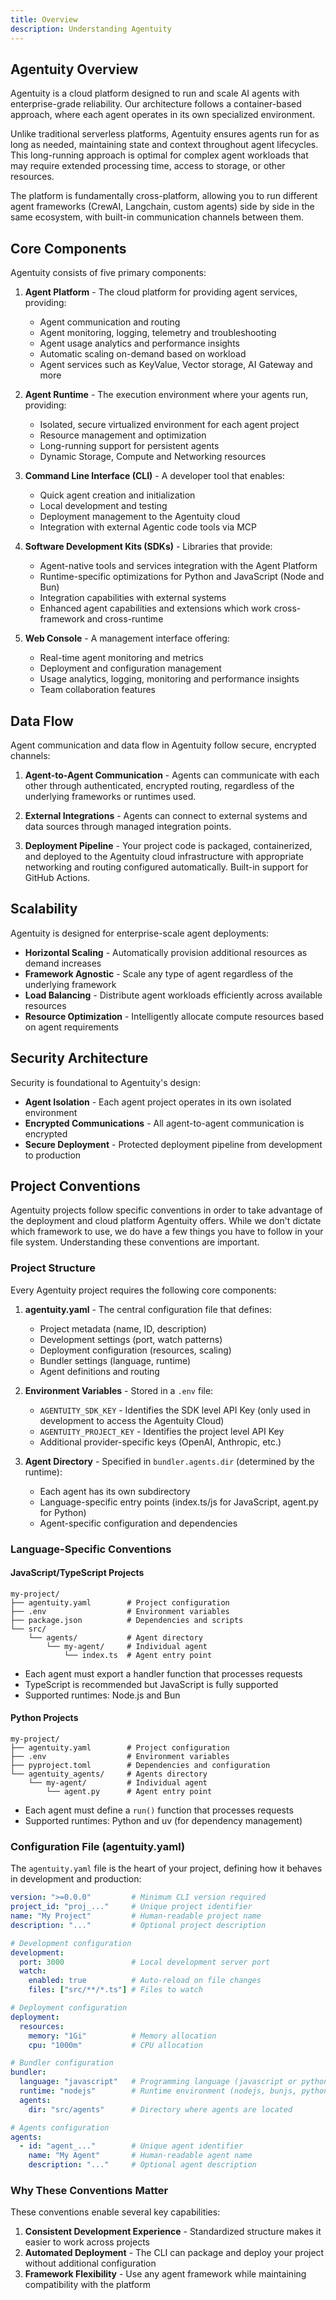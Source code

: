 ```yaml
---
title: Overview
description: Understanding Agentuity
---
```


## Agentuity Overview

Agentuity is a cloud platform designed to run and scale AI agents with enterprise-grade reliability. 
Our architecture follows a container-based approach, where each agent operates in its own specialized 
environment.

Unlike traditional serverless platforms, Agentuity ensures agents run for as long as needed,
maintaining state and context throughout agent lifecycles. This long-running approach is
optimal for complex agent workloads that may require extended processing time, access to storage, or other resources.

The platform is fundamentally cross-platform, allowing you to run different agent frameworks 
(CrewAI, Langchain, custom agents) side by side in the same ecosystem, with built-in communication 
channels between them.

## Core Components

Agentuity consists of five primary components:

1. **Agent Platform** - The cloud platform for providing agent services, providing:
   - Agent communication and routing
   - Agent monitoring, logging, telemetry and troubleshooting
   - Agent usage analytics and performance insights
   - Automatic scaling on-demand based on workload
   - Agent services such as KeyValue, Vector storage, AI Gateway and more

2. **Agent Runtime** - The execution environment where your agents run, providing:
   - Isolated, secure virtualized environment for each agent project
   - Resource management and optimization
   - Long-running support for persistent agents
   - Dynamic Storage, Compute and Networking resources

3. **Command Line Interface (CLI)** - A developer tool that enables:
   - Quick agent creation and initialization
   - Local development and testing
   - Deployment management to the Agentuity cloud
   - Integration with external Agentic code tools via MCP

4. **Software Development Kits (SDKs)** - Libraries that provide:
   - Agent-native tools and services integration with the Agent Platform
   - Runtime-specific optimizations for Python and JavaScript (Node and Bun)
   - Integration capabilities with external systems
   - Enhanced agent capabilities and extensions which work cross-framework and cross-runtime

4. **Web Console** - A management interface offering:
   - Real-time agent monitoring and metrics
   - Deployment and configuration management
   - Usage analytics, logging, monitoring and performance insights
   - Team collaboration features

## Data Flow

Agent communication and data flow in Agentuity follow secure, encrypted channels:

1. **Agent-to-Agent Communication** - Agents can communicate with each other through authenticated, encrypted routing, 
regardless of the underlying frameworks or runtimes used.

2. **External Integrations** - Agents can connect to external systems and data sources through managed 
integration points.

3. **Deployment Pipeline** - Your project code is packaged, containerized, and deployed to the Agentuity 
cloud infrastructure with appropriate networking and routing configured automatically. Built-in support for GitHub Actions.

## Scalability

Agentuity is designed for enterprise-scale agent deployments:

- **Horizontal Scaling** - Automatically provision additional resources as demand increases
- **Framework Agnostic** - Scale any type of agent regardless of the underlying framework
- **Load Balancing** - Distribute agent workloads efficiently across available resources
- **Resource Optimization** - Intelligently allocate compute resources based on agent requirements

## Security Architecture

Security is foundational to Agentuity's design:

- **Agent Isolation** - Each agent project operates in its own isolated environment
- **Encrypted Communications** - All agent-to-agent communication is encrypted
- **Secure Deployment** - Protected deployment pipeline from development to production

## Project Conventions

Agentuity projects follow specific conventions in order to take advantage of the deployment and cloud platform Agentuity offers. While we don't dictate which framework to use, we do have a few things you have to follow in your file system. Understanding these conventions are important.

### Project Structure

Every Agentuity project requires the following core components:

1. **agentuity.yaml** - The central configuration file that defines:
   - Project metadata (name, ID, description)
   - Development settings (port, watch patterns)
   - Deployment configuration (resources, scaling)
   - Bundler settings (language, runtime)
   - Agent definitions and routing

2. **Environment Variables** - Stored in a `.env` file:
   - `AGENTUITY_SDK_KEY` - Identifies the SDK level API Key (only used in development to access the Agentuity Cloud)
   - `AGENTUITY_PROJECT_KEY` - Identifies the project level API Key
   - Additional provider-specific keys (OpenAI, Anthropic, etc.)

3. **Agent Directory** - Specified in `bundler.agents.dir` (determined by the runtime):
   - Each agent has its own subdirectory
   - Language-specific entry points (index.ts/js for JavaScript, agent.py for Python)
   - Agent-specific configuration and dependencies

### Language-Specific Conventions

#### JavaScript/TypeScript Projects

```
my-project/
├── agentuity.yaml        # Project configuration
├── .env                  # Environment variables
├── package.json          # Dependencies and scripts
└── src/
    └── agents/           # Agent directory
        └── my-agent/     # Individual agent
            └── index.ts  # Agent entry point
```

- Each agent must export a handler function that processes requests
- TypeScript is recommended but JavaScript is fully supported
- Supported runtimes: Node.js and Bun

#### Python Projects

```
my-project/
├── agentuity.yaml        # Project configuration
├── .env                  # Environment variables
├── pyproject.toml        # Dependencies and configuration
└── agentuity_agents/     # Agents directory
    └── my-agent/         # Individual agent
        └── agent.py      # Agent entry point
```

- Each agent must define a `run()` function that processes requests
- Supported runtimes: Python and uv (for dependency management)

### Configuration File (agentuity.yaml)

The `agentuity.yaml` file is the heart of your project, defining how it behaves in development and production:

```yaml
version: ">=0.0.0"         # Minimum CLI version required
project_id: "proj_..."     # Unique project identifier
name: "My Project"         # Human-readable project name
description: "..."         # Optional project description

# Development configuration
development:
  port: 3000               # Local development server port
  watch:
    enabled: true          # Auto-reload on file changes
    files: ["src/**/*.ts"] # Files to watch

# Deployment configuration
deployment:
  resources:
    memory: "1Gi"          # Memory allocation
    cpu: "1000m"           # CPU allocation

# Bundler configuration
bundler:
  language: "javascript"   # Programming language (javascript or python)
  runtime: "nodejs"        # Runtime environment (nodejs, bunjs, python, uv)
  agents:
    dir: "src/agents"      # Directory where agents are located

# Agents configuration
agents:
  - id: "agent_..."        # Unique agent identifier
    name: "My Agent"       # Human-readable agent name
    description: "..."     # Optional agent description
```

### Why These Conventions Matter

These conventions enable several key capabilities:

1. **Consistent Development Experience** - Standardized structure makes it easier to work across projects
2. **Automated Deployment** - The CLI can package and deploy your project without additional configuration
3. **Framework Flexibility** - Use any agent framework while maintaining compatibility with the platform
